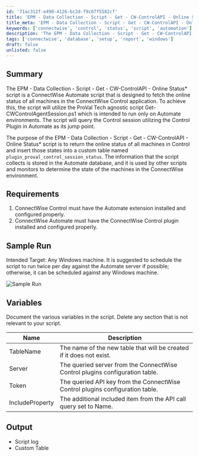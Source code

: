 ```yaml
---
id: '71ac312f-e490-4126-bc2d-f9c07f5582cf'
title: 'EPM - Data Collection - Script - Get - CW-ControlAPI - Online Status'
title_meta: 'EPM - Data Collection - Script - Get - CW-ControlAPI - Online Status'
keywords: ['connectwise', 'control', 'status', 'script', 'automation']
description: 'The EPM - Data Collection - Script - Get - CW-ControlAPI - Online Status script is designed to fetch the online status of all machines in the ConnectWise Control application, utilizing the ProVal Tech agnostic script Get-CWControlAgentSession.ps1. It queries the Control session using the Control Plugin in Automate and stores the information in a custom table for further monitoring and reporting.'
tags: ['connectwise', 'database', 'setup', 'report', 'windows']
draft: false
unlisted: false
---
```

## Summary

The EPM - Data Collection - Script - Get - CW-ControlAPI - Online Status* script is a ConnectWise Automate script that is designed to fetch the online status of all machines in the ConnectWise Control application. To achieve this, the script will utilize the ProVal Tech agnostic script Get-CWControlAgentSession.ps1 which is intended to run only on Automate environments. The script will query the Control session utilizing the Control Plugin in Automate as its jump point.

The purpose of the EPM - Data Collection - Script - Get - CW-ControlAPI - Online Status* script is to return the online status of all machines in Control and insert those states into a custom table named `plugin_proval_control_session_status`. The information that the script collects is stored in the Automate database, and it is used by other scripts and monitors to determine the state of the machines in the ConnectWise environment.

## Requirements

1. ConnectWise Control must have the Automate extension installed and configured properly.
2. ConnectWise Automate must have the ConnectWise Control plugin installed and configured properly.

## Sample Run

Intended Target: Any Windows machine. It is suggested to schedule the script to run twice per day against the Automate server if possible; otherwise, it can be scheduled against any Windows machine.

![Sample Run](../../../static/img/Get---CW-ControlAPI---Online-Status/image_1.png)

## Variables

Document the various variables in the script. Delete any section that is not relevant to your script.

| Name           | Description                                                                 |
|----------------|-----------------------------------------------------------------------------|
| TableName      | The name of the new table that will be created if it does not exist.       |
| Server         | The queried server from the ConnectWise Control plugins configuration table.|
| Token          | The queried API key from the ConnectWise Control plugins configuration table.|
| IncludeProperty | The additional included item from the API call query set to Name.          |

## Output

- Script log
- Custom Table











